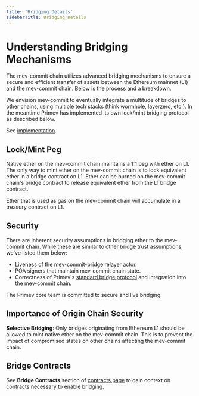 ```yaml
---
title: 'Bridging Details'
sidebarTitle: Bridging Details
---
```


# Understanding Bridging Mechanisms

The mev-commit chain utilizes advanced bridging mechanisms to ensure a secure and efficient transfer of assets between the Ethereum mainnet (L1) and the mev-commit chain. Below is the process and a breakdown.

We envision mev-commit to eventually integrate a multitude of bridges to other chains, using multiple tech stacks
(think wormhole, layerzero, etc.). In the meantime Primev has implemented its own lock/mint bridging protocol as described below.

See [implementation](https://github.com/primevprotocol/mev-commit-bridge/tree/main/standard/bridge-v1).

## Lock/Mint Peg

Native ether on the mev-commit chain maintains a 1:1 peg with ether on L1. The only way to mint ether on the mev-commit chain is to lock equivalent ether in a bridge contract on L1. Ether can be burned on the mev-commit chain's bridge contract to release equivalent ether from the L1 bridge contract.

Ether that is used as gas on the mev-commit chain will accumulate in a treasury contract on L1.

## Security 

There are inherent security assumptions in bridging ether to the mev-commit chain. While these are similar to other bridge trust assumptions, we've listed them below:

- Liveness of the mev-commit-bridge relayer actor.
- POA signers that maintain mev-commit chain state.
- Correctness of Primev's [standard bridge protocol](https://github.com/primevprotocol/mev-commit-bridge/tree/main/standard/bridge-v1) and integration into the mev-commit chain.

The Primev core team is committed to secure and live bridging.

## **Importance of Origin Chain Security**

**Selective Bridging**: Only bridges originating from Ethereum L1 should be allowed to mint native ether on the mev-commit chain. This is to prevent the impact of compromised states on other chains affecting the mev-commit chain.

## Bridge Contracts

See **Bridge Contracts** section of [contracts page](/developers/contracts) to gain context on contracts necessary to enable bridging.
